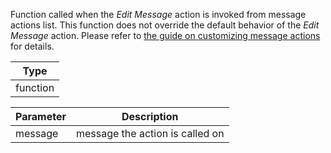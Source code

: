 Function called when the _Edit Message_ action is invoked from message actions list.
This function does not override the default behavior of the _Edit Message_ action.
Please refer to [the guide on customizing message actions](../../../../guides/message_actions_customization.mdx) for details.

| Type     |
| -------- |
| function |

| Parameter | Description                     |
| --------- | ------------------------------- |
| message   | message the action is called on |
